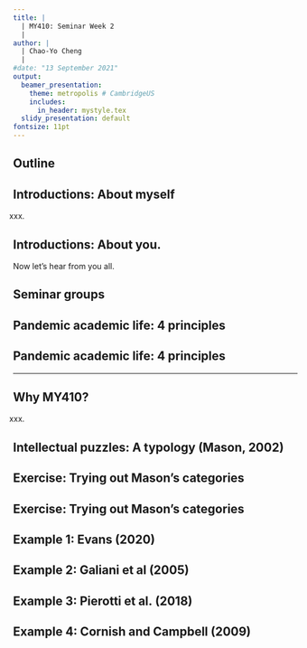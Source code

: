 ```yaml
---
title: |
  | MY410: Seminar Week 2
  |
author: |
  | Chao-Yo Cheng
  |
#date: "13 September 2021"
output:
  beamer_presentation:
    theme: metropolis # CambridgeUS
    includes:
      in_header: mystyle.tex
  slidy_presentation: default
fontsize: 11pt
---
```


## Outline

\begin{itemize}
  \item Introductions.
  \item Practicalities and ''ground rules.''
  \begin{itemize}
    \item Principles for academic life during the pandemic.
    \item Why MY410?
  \end{itemize}
  \item Exercise: Intellectual puzzles.
\end{itemize}

## Introductions: About myself

xxx.

## Introductions: About you.

Now let's hear from you all.

## Seminar groups

\begin{itemize}
  \item Our seminars are all at capacity – given student numbers, changing enrollments will be extremely hard.
  \vspace{0.2cm}
  \item If you have to move to another group temporarily (e.g., doctor’s appointment, need to self-isolate) -- \textbf{Email your seminar teacher and the teacher of the group you wish to attend}.
  \vspace{0.2cm}
  \item Attendance is compulsory. We take registers at each seminar -- \textbf{If you have to temporarily move seminar, let your teachers know, and you’ll be marked present}.
\end{itemize}

## Pandemic academic life: 4 principles

\begin{itemize}
  \item \textbf{Active learning}. Keep in mind that our pedagogy is founded on \textit{interactive} learning.
  \begin{small}
  \begin{itemize}
    \item Come to seminars, having: (1) Watched the lecture videos; (2) participated in the lecture discussions; (3) completed the readings or other preparation for the week.
    \item In class, be ready to: (1) Discuss with your peers and (2) feed back to the plenary. 
  \end{itemize}
  \end{small}
  \item \textbf{Stability with flexibility}. We aim for stability, but acknowledge the need for flexibility.
\end{itemize}

## Pandemic academic life: 4 principles

\begin{itemize}
  \item \textbf{Good communication}. We want to make this \textit{fantastic}: Please be your own best advocate and give us feedback and constructive suggestions!
  \begin{small}
  \begin{itemize}
    \item Course forum: questions? Others will have them too. Put them on the forum.
    \item Office hours: Book on Student Hub (Tuesdays 12pm-2pm) -- we want to meet you!
  \end{itemize}
  \end{small}
  \item \textbf{Safety}. We all want to keep you safe during your class but need to work collaboratively with you to make that happen!
\end{itemize}

---

\begin{figure}
\centering
\includegraphics[scale=0.42]{Figs/covid}
\end{figure}
\begin{center}
\url{https://info.lse.ac.uk/coronavirus-response}
\end{center}

## Why MY410?

xxx.

## Intellectual puzzles: A typology (Mason, 2002)

\begin{itemize}
  \item Developmental puzzle.
  \item Mechanical puzzles.
  \item Comparative puzzles.
  \item Causal/predictive puzzles.
\end{itemize}

## Exercise: Trying out Mason's categories

\begin{itemize}
  \item Read the abstracts.
  \item State the puzzle addressed by each one and \textbf{explain your choice in your own words}.
  \item Classify each article into one (or more) of Mason's categories.
\end{itemize}

## Exercise: Trying out Mason's categories

\begin{figure}
\centering
\includegraphics[scale=0.35]{Figs/mason}
\end{figure}
\begin{center}
\begin{scriptsize}
Mason, J. 2002. \textit{Qualitative researching} (2nd). London: Sage, p.18.
\end{scriptsize}
\end{center}

## Example 1: Evans (2020)

\begin{figure}
\centering
\includegraphics[scale=0.4]{Figs/ex1}
\end{figure}

## Example 2: Galiani et al (2005)

\begin{figure}
\centering
\includegraphics[scale=0.4]{Figs/ex2}
\end{figure}

## Example 3: Pierotti et al. (2018)

\begin{figure}
\centering
\includegraphics[scale=0.4]{Figs/ex3}
\end{figure}

## Example 4: Cornish and Campbell (2009)

\begin{figure}
\centering
\includegraphics[scale=0.4]{Figs/ex4}
\end{figure}
